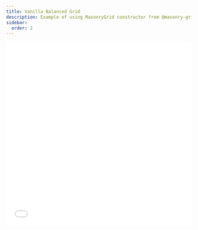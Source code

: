 ```yaml
---
title: Vanilla Balanced Grid
description: Example of using MasonryGrid constructor from @masonry-grid/vanilla
sidebar:
  order: 2
---
```



<Tabs syncKey='example-view'>
  <TabItem label='Simple Preview' icon='seti:default'>
    <iframe
      src='/vanilla-examples-frames/vanilla-balanced.html'
      style='width: 100%; height: 500px; border: 0; border-radius: 4px; overflow: hidden;'
      title='Masonry Grid - Vanilla Balanced Example'
      allow='accelerometer; ambient-light-sensor; camera; encrypted-media; geolocation; gyroscope; hid; microphone; midi; payment; usb; vr; xr-spatial-tracking'
      sandbox='allow-forms allow-modals allow-popups allow-presentation allow-same-origin allow-scripts'
    />
    <i><a
      href='/vanilla-examples-frames/vanilla-balanced.html'
      target='_blank'
      rel='noopener noreferrer'
    >Open in new tab</a></i> | <i><a
      href='https://github.com/TrigenSoftware/masonry-grid/tree/main/examples/vanilla-balanced'
      target='_blank'
      rel='noopener noreferrer'>Open on GitHub</a></i>
  </TabItem>
  <TabItem label='StackBlitz' icon='seti:html'>
    <iframe
      src='https://stackblitz.com/github/TrigenSoftware/masonry-grid/tree/main/examples/vanilla-balanced?embed=1&file=index.html&view=preview'
      style='width: 100%; height: 500px; border: 0; border-radius: 4px; overflow: hidden;'
      title='Masonry Grid - Vanilla Balanced Example'
      allow='accelerometer; ambient-light-sensor; camera; encrypted-media; geolocation; gyroscope; hid; microphone; midi; payment; usb; vr; xr-spatial-tracking'
      sandbox='allow-forms allow-modals allow-popups allow-presentation allow-same-origin allow-scripts'
    />
  </TabItem>
</Tabs>
